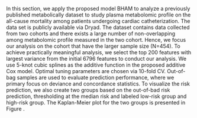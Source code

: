 \section{Metabolites Data Analysis}
In this section, we apply the proposed model BHAM to analyze a previously published metabolically dataset to study plasma metabolomic profile on the all-cause mortality among patients undergoing cardiac catheterization. The data set is publicly available via Dryad. The dataset contains data collected from two cohorts and there exists a large number of non-overlapping among metabolomic profile measured  in the two cohort. Hence, we focus our analysis on the cohort that have the larger sample size (N=454). To achieve practically meaningful analysis, we select the top 200 features with largest variance from the initial 6796 features to conduct our analysis. We use 5-knot cubic splines as the additive function in the proposed additive Cox model. Optimal tuning parameters are chosen via 10-fold CV. Out-of-bag samples are used to evaluate prediction performance, where we primary focus on deviance and concordance statistics. To visualize the risk prediction, we also create two groups based on the out-of-bad risk prediction, thresholding at the median risk and labeled low-risk group and high-risk group. The Kaplan-Meier plot for the two groups is presented in Figure \label{ECB_bcam_KM}.
